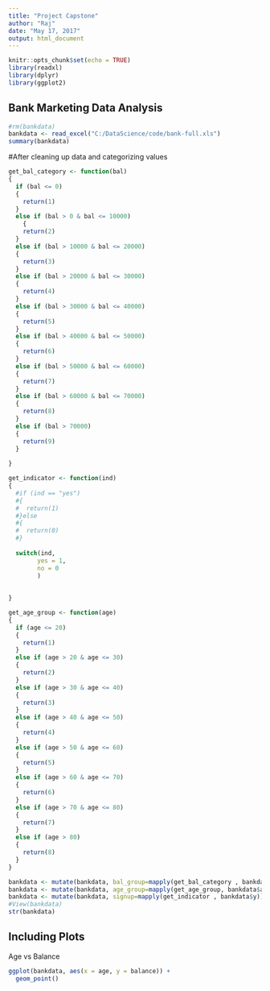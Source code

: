 ```yaml
---
title: "Project Capstone"
author: "Raj"
date: "May 17, 2017"
output: html_document
---
```


```r
knitr::opts_chunk$set(echo = TRUE)
library(readxl)
library(dplyr)
library(ggplot2)
```

## Bank Marketing Data Analysis



```r
#rm(bankdata)
bankdata <- read_excel("C:/DataScience/code/bank-full.xls")
summary(bankdata)
```

#After cleaning up data and categorizing values

```r
get_bal_category <- function(bal)
{
  if (bal <= 0)
  {
    return(1)
  }
  else if (bal > 0 & bal <= 10000)
    {
    return(2)
  }
  else if (bal > 10000 & bal <= 20000)
  {
    return(3)
  }
  else if (bal > 20000 & bal <= 30000)
  {
    return(4)
  }
  else if (bal > 30000 & bal <= 40000)
  {
    return(5)
  }
  else if (bal > 40000 & bal <= 50000)
  {
    return(6)
  }
  else if (bal > 50000 & bal <= 60000)
  {
    return(7)
  }
  else if (bal > 60000 & bal <= 70000)
  {
    return(8)
  }
  else if (bal > 70000)
  {
    return(9)
  }
  
}

get_indicator <- function(ind)
{
  #if (ind == "yes")
  #{
  #  return(1)
  #}else
  #{
  #  return(0)
  #}
  
  switch(ind,
        yes = 1,
        no = 0
        )
  
  
}

get_age_group <- function(age)
{
  if (age <= 20)
  {
    return(1)
  }
  else if (age > 20 & age <= 30)
  {
    return(2)
  }
  else if (age > 30 & age <= 40)
  {
    return(3)
  }
  else if (age > 40 & age <= 50)
  {
    return(4)
  }  
  else if (age > 50 & age <= 60)
  {
    return(5)
  }
  else if (age > 60 & age <= 70)
  {
    return(6)
  }
  else if (age > 70 & age <= 80)
  {
    return(7)
  } 
  else if (age > 80)
  {
    return(8)
  }
}

bankdata <- mutate(bankdata, bal_group=mapply(get_bal_category , bankdata$balance))
bankdata <- mutate(bankdata, age_group=mapply(get_age_group, bankdata$age))
bankdata <- mutate(bankdata, signup=mapply(get_indicator , bankdata$y))
#View(bankdata)
str(bankdata)

```


## Including Plots

Age vs Balance

```r
ggplot(bankdata, aes(x = age, y = balance)) +
  geom_point()

```
